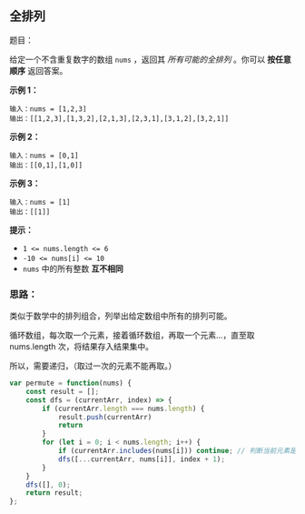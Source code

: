 ## 全排列

<TitleMsg
    link='https://leetcode.cn/problems/permutations/description/'
    level='middle'
    title='No.46 全排列'
/>

题目：

给定一个不含重复数字的数组 `nums` ，返回其 *所有可能的全排列* 。你可以 **按任意顺序** 返回答案。

**示例 1：**

```
输入：nums = [1,2,3]
输出：[[1,2,3],[1,3,2],[2,1,3],[2,3,1],[3,1,2],[3,2,1]]
```

**示例 2：**

```
输入：nums = [0,1]
输出：[[0,1],[1,0]]
```

**示例 3：**

```
输入：nums = [1]
输出：[[1]]
```

 

**提示：**

- `1 <= nums.length <= 6`
- `-10 <= nums[i] <= 10`
- `nums` 中的所有整数 **互不相同**



### 思路：

类似于数学中的排列组合，列举出给定数组中所有的排列可能。

循环数组，每次取一个元素，接着循环数组，再取一个元素...，直至取 nums.length 次，将结果存入结果集中。

所以，需要递归，（取过一次的元素不能再取。）

```javascript
var permute = function(nums) {
    const result = [];
    const dfs = (currentArr, index) => {
        if (currentArr.length === nums.length) {
            result.push(currentArr)
            return
        }
        for (let i = 0; i < nums.length; i++) {
            if (currentArr.includes(nums[i])) continue; // 判断当前元素是否取过，如果取过，直接跳过本次循环
            dfs([...currentArr, nums[i]], index + 1);
        }
    }
    dfs([], 0);
    return result;
};
```



